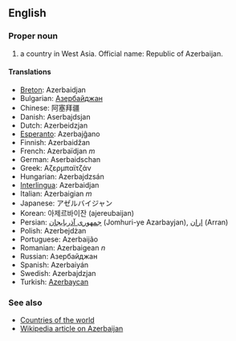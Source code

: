 ==English==

===Proper noun===

# a country in West Asia. Official name: Republic of Azerbaijan.

====Translations====

*[[Breton]]: Azerbaidjan
*Bulgarian: [[Азербайджан]]
*Chinese: 阿塞拜疆
*Danish: Aserbajdsjan
*Dutch: Azerbeidzjan
*[[Esperanto]]: Azerbajĝano
*Finnish: Azerbaidžan
*French: Azerbaïdjan ''m''
*German: Aserbaidschan
*Greek: Αζερμπαϊτζάν
*Hungarian: Azerbajdzsán
*[[Interlingua]]: Azerbaidjan
*Italian: Azerbaigian ''m''
*Japanese: アゼルバイジャン
*Korean: 아제르바이잔 (ajereubaijan)
*Persian: [[جمهوری آذربایجان]] (Jomhuri-ye Azarbayjan), [[اران]] (Arran)
*Polish: Azerbejdżan
*Portuguese: Azerbaijão
*Romanian: Azerbaigean ''n''
*Russian: Азербайджан
*Spanish: Azerbaiyán
*Swedish: Azerbajdzjan
*Turkish: [[Azerbaycan]]

===See also===
*[[Countries of the world]]
*[[en:Azerbaijan|Wikipedia article on Azerbaijan]]